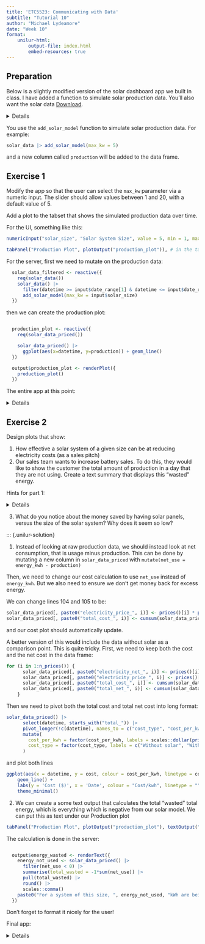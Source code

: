 ```yaml
---
title: 'ETC5523: Communicating with Data'
subtitle: "Tutorial 10"
author: "Michael Lydeamore"
date: "Week 10"
format:
    unilur-html:
        output-file: index.html
        embed-resources: true
---
```


## Preparation

Below is a slightly modified version of the solar dashboard app we built in class. I have added a function to simulate solar production data. You'll also want the solar data [Download]("solar_data.csv").

<details>
```r
library(shiny)
library(DT)
library(readr)
library(dplyr)
library(ggplot2)
library(janitor)
library(tidyr)
library(lubridate)

add_solar_model <- function(solar_data, max_kw = 5) {

  hours <- lubridate::hour(solar_data$datetime)

  production <- ifelse(
    hours >= 6 & hours <= 18,
    max_kw * sin(pi * (hours - 6) / 12)^1.5 + rnorm(length(hours), mean = 0, sd = max_kw * 0.02),
    0
  )

  # Ensure no negative values due to noise
  production <- pmax(0, production)

  solar_data |> mutate(production = production)
}

ui <- fluidPage(
  headerPanel("Solar dashboard"),
  sidebarPanel(
    fileInput("solar_file", "Upload solar data CSV", accept = c(".csv")),
    sliderInput("date_range", "Subset dates", min = as.Date('2024-07-15'), max = as.Date('2025-10-05'),
                value = c(as.Date('2024-07-15'), as.Date('2025-10-05'))),
    div(id = "price_inputs",
        numericInput("electricity_price_1", "Price per kwh", value = 0.28, min = 0)
    ),
    div(style = "text-align: right;",
      actionButton("add_price", "Add another price"),
  ),

    radioButtons("plot_geom", "Plot type",
                 choices = c("Line" = "line", "Histogram" = "hist"),
                 selected = "line"),
    conditionalPanel(
      condition = "input.plot_geom == 'hist'",
      sliderInput("bins", "Number of bins", min = 5, max = 60, value = 30),
    ),
    selectInput("aggregation_size", "Aggregation type", choices = c("None", "Daily", "Weekly", "Monthly")),

  ),
  mainPanel(
    tabsetPanel(
      tabPanel("Data Plot", plotOutput("solar_plot"), downloadButton("download_plot", "Download Plot")),
      tabPanel("Cost Plot", plotOutput("cost_plot"), downloadButton("download_cost_plot", "Download Cost Plot")),
      tabPanel("Data", DTOutput("data_table"))
    )
  )
)

server <- function(input, output) {

  n_prices <- reactiveVal(1)
  observeEvent(input$add_price, {
    n <- n_prices() + 1
    n_prices(n)

    insertUI(
      selector = "#price_inputs",
      where = "beforeEnd",
      ui = numericInput(
        paste0("electricity_price_", n),
        paste("Price per kwh"), value = 0.28, min = 0)
    )
  })

  solar_data <- reactive({
    req(input$solar_file)
    read.csv(input$solar_file$datapath) |>
    pivot_longer(
    cols = starts_with("X"),
    names_to = "datetime",
    values_to = "energy_kwh"
  ) |>
  mutate(
    datetime = gsub("X(\\d{2}\\.\\d{2})\\.\\.\\.(\\d{2}\\.\\d{2})", "\\1", datetime),
    energy_kwh = as.numeric(energy_kwh),
    datetime = paste0(DATE, " ", datetime),
    datetime = lubridate::ymd_hm(datetime)
  ) |>
  janitor::clean_names()
  })

  solar_data_filtered <- reactive({
    req(solar_data())
    solar_data() |>
      filter(datetime >= input$date_range[1] & datetime <= input$date_range[2])
  })

  solar_data_aggregated <- reactive({
    req(solar_data_filtered())
    if (input$aggregation_size == "Daily") {
      solar_data_filtered() |>
        group_by(date) |>
        summarise(energy_kwh = sum(energy_kwh, na.rm = TRUE)) |>
        rename(datetime = date) |>
        mutate(datetime = as.Date(datetime)) |>
        ungroup()
    } else if (input$aggregation_size == "Weekly") {
      solar_data_filtered() |>
        mutate(week = lubridate::floor_date(datetime, unit = "week")) |>
        group_by(week) |>
        summarise(energy_kwh = sum(energy_kwh, na.rm = TRUE)) |>
        rename(datetime = week)
    } else if (input$aggregation_size == "Monthly") {
      solar_data_filtered() |>
        mutate(month = lubridate::floor_date(datetime, unit = "month")) |>
        group_by(month) |>
        summarise(energy_kwh = sum(energy_kwh, na.rm = TRUE)) |>
        rename(datetime = month)
    } else {
      solar_data_filtered()
    }
  })

  solar_data_priced <- reactive({
    req(prices())
    solar_data_priced <- solar_data_filtered()
    for (i in 1:n_prices()) {
      solar_data_priced[, paste0("electricity_price_", i)] <- prices()[i] * solar_data_priced$energy_kwh
      solar_data_priced[, paste0("total_cost_", i)] <- cumsum(solar_data_priced[, paste0("electricity_price_", i)])
    }

    solar_data_priced
  })

  solar_plot <- reactive({
    plot <- ggplot(solar_data_aggregated()) +
          labs(y = 'kWh', x = 'Date') +
          theme_minimal()
        if (input$plot_geom == "line") {
          ggplot(solar_data_aggregated()) + geom_line(aes(x=datetime, y=energy_kwh)) +
            labs(y='kWh', x='Date') +
            theme_minimal()
        } else if (input$plot_geom == "hist") {
          ggplot(solar_data_aggregated()) + geom_histogram(bins = input$bins, aes(x = energy_kwh)) +
            labs(y='Count', x='Energy (kWh)') +
            theme_minimal()
    }
  })

  output$solar_plot <- renderPlot({
    solar_plot()
  })


  output$download_plot <- downloadHandler(
    filename = function() { paste("solar_plot", Sys.Date(), ".png", sep = "") },
    content = function(file) {
          ggsave(file, plot = solar_plot(), device = "png", bg = "white", width = 8, height = 6)
    }
  )

  output$download_cost_plot <- downloadHandler(
    filename = function() { paste("cost_plot", Sys.Date(), ".png", sep = "") },
    content = function(file) {
          ggsave(file, plot = cost_plot(), device = "png", bg = "white", width = 8, height = 6)
    }
  )

  output$data_table <- renderDT({
    req(solar_data())
    solar_data_filtered()
  })


  prices <- reactive({
    ids <- paste0("electricity_price_", 1:n_prices())
    values <- sapply(ids, function(id) input[[id]])
    values[!is.na(values)]
  })


  cost_plot <- reactive({
    req(solar_data_priced())
    req(prices())
    solar_data_priced() |>
      select(datetime, starts_with("total_cost_")) |>
      pivot_longer(!c(datetime, starts_with("electricity_price_")), values_to = "total_cost", names_to = "cost_per_kwh") |>
      mutate(
        cost_per_kwh = factor(cost_per_kwh, labels = scales::dollar(prices()))
      ) |>
    ggplot(aes(x = datetime, y = total_cost, colour = cost_per_kwh)) +
      geom_line() +
      labs(y = 'Cost ($)', x = 'Date', colour = "Cost/kwh") +
      theme_minimal()
  })
  output$cost_plot <- renderPlot({
    cost_plot()
  })

}

shinyApp(ui, server)
```
</details>

You use the `add_solar_model` function to simulate solar production data. For example:

```r
solar_data |> add_solar_model(max_kw = 5)
```

and a new column called `production` will be added to the data frame.

## Exercise 1

Modify the app so that the user can select the `max_kw` parameter via a numeric input. The slider should allow values between 1 and 20, with a default value of 5.

Add a plot to the tabset that shows the simulated production data over time.

::: {.unilur-solution}
For the UI, something like this:

```r
numericInput("solar_size", "Solar System Size", value = 5, min = 1, max = 20), #in the sidebarPanel

tabPanel("Production Plot", plotOutput("production_plot")), # in the tabsetPanel
```

For the server, first we need to mutate on the production data:

```r
  solar_data_filtered <- reactive({
    req(solar_data())
    solar_data() |>
      filter(datetime >= input$date_range[1] & datetime <= input$date_range[2]) |>
      add_solar_model(max_kw = input$solar_size)
  })
```

then we can create the production plot:

```r

  production_plot <- reactive({
    req(solar_data_priced())

    solar_data_priced() |>
      ggplot(aes(x=datetime, y=production)) + geom_line()
  })

  output$production_plot <- renderPlot({
    production_plot()
  })
```

The entire app at this point:

<details>

```r
library(shiny)
library(DT)
library(readr)
library(dplyr)
library(ggplot2)
library(janitor)
library(tidyr)
library(lubridate)

add_solar_model <- function(solar_data, max_kw = 5) {

  hours <- lubridate::hour(solar_data$datetime)

  production <- ifelse(
    hours >= 6 & hours <= 18,
    max_kw * sin(pi * (hours - 6) / 12)^1.5 + rnorm(length(hours), mean = 0, sd = max_kw * 0.02),
    0
  )

  # Ensure no negative values due to noise
  production <- pmax(0, production)

  solar_data |> mutate(production = production)
}

ui <- fluidPage(
  headerPanel("Solar dashboard"),
  sidebarPanel(
    fileInput("solar_file", "Upload solar data CSV", accept = c(".csv")),
    sliderInput("date_range", "Subset dates", min = as.Date('2024-07-15'), max = as.Date('2025-10-05'),
                value = c(as.Date('2024-07-15'), as.Date('2025-10-05'))),
    numericInput("solar_size", "Solar System Size", value = 5, min = 1, max = 20),
    div(id = "price_inputs",
        numericInput("electricity_price_1", "Price per kwh", value = 0.28, min = 0)
    ),
    div(style = "text-align: right;",
      actionButton("add_price", "Add another price"),
  ),

    radioButtons("plot_geom", "Plot type",
                 choices = c("Line" = "line", "Histogram" = "hist"),
                 selected = "line"),
    conditionalPanel(
      condition = "input.plot_geom == 'hist'",
      sliderInput("bins", "Number of bins", min = 5, max = 60, value = 30),
    )

  ),
  mainPanel(
    tabsetPanel(
      tabPanel("Data Plot", plotOutput("solar_plot"), downloadButton("download_plot", "Download Plot")),
      tabPanel("Cost Plot", plotOutput("cost_plot"), downloadButton("download_cost_plot", "Download Cost Plot")),
      tabPanel("Production Plot", plotOutput("production_plot")),
      tabPanel("Data", DTOutput("data_table"))
    )
  )
)

server <- function(input, output) {

  n_prices <- reactiveVal(1)
  observeEvent(input$add_price, {
    n <- n_prices() + 1
    n_prices(n)

    insertUI(
      selector = "#price_inputs",
      where = "beforeEnd",
      ui = numericInput(
        paste0("electricity_price_", n),
        paste("Price per kwh"), value = 0.28, min = 0)
    )
  })

  solar_data <- reactive({
    req(input$solar_file)
    read.csv(input$solar_file$datapath) |>
    pivot_longer(
    cols = starts_with("X"),
    names_to = "datetime",
    values_to = "energy_kwh"
  ) |>
  mutate(
    datetime = gsub("X(\\d{2}\\.\\d{2})\\.\\.\\.(\\d{2}\\.\\d{2})", "\\1", datetime),
    energy_kwh = as.numeric(energy_kwh),
    datetime = paste0(DATE, " ", datetime),
    datetime = lubridate::ymd_hm(datetime)
  ) |>
  janitor::clean_names()
  })

  solar_data_filtered <- reactive({
    req(solar_data())
    solar_data() |>
      filter(datetime >= input$date_range[1] & datetime <= input$date_range[2]) |>
      add_solar_model(max_kw = input$solar_size)
  })

  solar_data_priced <- reactive({
    req(prices())
    solar_data_priced <- solar_data_filtered()
    for (i in 1:n_prices()) {
      solar_data_priced[, paste0("electricity_price_", i)] <- prices()[i] * solar_data_priced$energy_kwh
      solar_data_priced[, paste0("total_cost_", i)] <- cumsum(solar_data_priced[, paste0("electricity_price_", i)])
    }

    solar_data_priced
  })

  solar_plot <- reactive({
    plot <- ggplot(solar_data_priced()) +
          labs(y = 'kWh', x = 'Date')
        if (input$plot_geom == "line") {
          ggplot(solar_data_priced()) + geom_line(aes(x=datetime, y=energy_kwh)) +
            labs(y='kWh', x='Date')
        } else if (input$plot_geom == "hist") {
          ggplot(solar_data_priced()) + geom_histogram(bins = input$bins, aes(x = energy_kwh)) +
            labs(y='Count', x='Energy (kWh)')
    }
  })

  output$solar_plot <- renderPlot({
    solar_plot()
  })


  output$download_plot <- downloadHandler(
    filename = function() { paste("solar_plot", Sys.Date(), ".png", sep = "") },
    content = function(file) {
          ggsave(file, plot = solar_plot(), device = "png", bg = "white", width = 8, height = 6)
    }
  )

  output$download_cost_plot <- downloadHandler(
    filename = function() { paste("cost_plot", Sys.Date(), ".png", sep = "") },
    content = function(file) {
          ggsave(file, plot = cost_plot(), device = "png", bg = "white", width = 8, height = 6)
    }
  )

  output$data_table <- renderDT({
    req(solar_data())
    solar_data_filtered()
  })


  prices <- reactive({
    ids <- paste0("electricity_price_", 1:n_prices())
    values <- sapply(ids, function(id) input[[id]])
    values[!is.na(values)]
  })


  cost_plot <- reactive({
    req(solar_data_priced())
    req(prices())
    solar_data_priced() |>
      select(datetime, starts_with("total_cost_")) |>
      pivot_longer(!c(datetime, starts_with("electricity_price_")), values_to = "total_cost", names_to = "cost_per_kwh") |>
      mutate(
        cost_per_kwh = factor(cost_per_kwh, labels = scales::dollar(prices()))
      ) |>
    ggplot(aes(x = datetime, y = total_cost, colour = cost_per_kwh)) +
      geom_line() +
      labs(y = 'Cost ($)', x = 'Date', colour = "Cost/kwh") +
      theme_minimal()
  })
  output$cost_plot <- renderPlot({
    cost_plot()
  })

  production_plot <- reactive({
    req(solar_data_priced())

    solar_data_priced() |>
      ggplot(aes(x=datetime, y=production)) + geom_line()
  })

  output$production_plot <- renderPlot({
    production_plot()
  })

}

shinyApp(ui, server)
```

</details>

:::


## Exercise 2

Design plots that show:

1. How effective a solar system of a given size can be at reducing electricity costs (as a sales pitch)
2. Our sales team wants to increase battery sales. To do this, they would like to show the customer the total amount of production in a day that they are not using. Create a text summary that displays this "wasted" energy.


Hints for part 1:

<details>
Instead of looking at raw production data, we should instead look at net consumption, that is usage minus production. This can be done by mutating a new column in `solar_data_priced` with `mutate(net_use = energy_kwh - production)`

Then, we need to change our cost calculation to use `net_use` instead of `energy_kwh`. But we also need to ensure we don't get money back for excess energy.

Then, look at where you are calculating the cost, and use `pmax` to ensure the value isn't negative.
</details>

3. What do you notice about the money saved by having solar panels, versus the size of the solar system? Why does it seem so low?

::: {.unilur-solution}

1. Instead of looking at raw production data, we should instead look at net consumption, that is usage minus production. This can be done by mutating a new column in `solar_data_priced` with `mutate(net_use = energy_kwh - production)`

Then, we need to change our cost calculation to use `net_use` instead of `energy_kwh`. But we also need to ensure we don't get money back for excess energy.

We can change lines 104 and 105 to be:

```r
solar_data_priced[, paste0("electricity_price_", i)] <- prices()[i] * pmax(solar_data_priced$net_use, 0)
solar_data_priced[, paste0("total_cost_", i)] <- cumsum(solar_data_priced[, paste0("electricity_price_", i)])
```

and our cost plot should automatically update.

A better version of this would include the data without solar as a comparison point. This is quite tricky. First, we need to keep both the cost and the net cost in the data frame:

```r
for (i in 1:n_prices()) {
      solar_data_priced[, paste0("electricity_net_", i)] <- prices()[i] * pmax(solar_data_priced$net_use, 0)
      solar_data_priced[, paste0("electricity_price_", i)] <- prices()[i] * pmax(solar_data_priced$energy_kwh, 0)
      solar_data_priced[, paste0("total_cost_", i)] <- cumsum(solar_data_priced[, paste0("electricity_price_", i)])
      solar_data_priced[, paste0("total_net_", i)] <- cumsum(solar_data_priced[, paste0("electricity_net_", i)])
    }
```

Then we need to pivot both the total cost and total net cost into long format:

```r
solar_data_priced() |>
      select(datetime, starts_with("total_")) |>
      pivot_longer(!c(datetime), names_to = c("cost_type", "cost_per_kwh"), names_pattern = "total_(cost|net)_(\\d+)", values_to = "cost") |>
      mutate(
        cost_per_kwh = factor(cost_per_kwh, labels = scales::dollar(prices())),
        cost_type = factor(cost_type, labels = c("Without solar", "With Solar"))
      )
```

and plot both lines

```r
ggplot(aes(x = datetime, y = cost, colour = cost_per_kwh, linetype = cost_type)) +
    geom_line() +
    labs(y = 'Cost ($)', x = 'Date', colour = "Cost/kwh", linetype = "") +
    theme_minimal()
```

2. We can create a some text output that calculates the total "wasted" total energy, which is everything which is negative from our solar model. We can put this as text under our Production plot

```r
tabPanel("Production Plot", plotOutput("production_plot"), textOutput("energy_wasted")),
```

The calculation is done in the server:

```r

  output$energy_wasted <- renderText({
    energy_not_used <- solar_data_priced() |>
      filter(net_use < 0) |>
      summarise(total_wasted = -1*sum(net_use)) |>
      pull(total_wasted) |>
      round() |>
      scales::comma()
    paste0("For a system of this size, ", energy_not_used, "kWh are being wasted.")
  })
```

Don't forget to format it nicely for the user!

Final app:

<details>

```r
library(shiny)
library(DT)
library(readr)
library(dplyr)
library(ggplot2)
library(janitor)
library(tidyr)
library(lubridate)

add_solar_model <- function(solar_data, max_kw = 5) {

  hours <- lubridate::hour(solar_data$datetime)

  production <- ifelse(
    hours >= 8 & hours <= 18,
    max_kw/2 * sin(pi * (hours - 6) / 12)^1.5 + rnorm(length(hours), mean = 0, sd = max_kw * 0.02),
    0
  )

  # Ensure no negative values due to noise
  production <- pmax(0, production)

  solar_data |> mutate(production = production)
}

ui <- fluidPage(
  headerPanel("Solar dashboard"),
  sidebarPanel(
    fileInput("solar_file", "Upload solar data CSV", accept = c(".csv")),
    sliderInput("date_range", "Subset dates", min = as.Date('2024-07-15'), max = as.Date('2025-10-05'),
                value = c(as.Date('2024-07-15'), as.Date('2025-10-05'))),
    numericInput("solar_size", "Solar System Size", value = 5, min = 1, max = 20),
    div(id = "price_inputs",
        numericInput("electricity_price_1", "Price per kwh", value = 0.28, min = 0)
    ),
    div(style = "text-align: right;",
      actionButton("add_price", "Add another price"),
  ),

    radioButtons("plot_geom", "Plot type",
                 choices = c("Line" = "line", "Histogram" = "hist"),
                 selected = "line"),
    conditionalPanel(
      condition = "input.plot_geom == 'hist'",
      sliderInput("bins", "Number of bins", min = 5, max = 60, value = 30),
    )

  ),
  mainPanel(
    tabsetPanel(
      tabPanel("Data Plot", plotOutput("solar_plot"), downloadButton("download_plot", "Download Plot")),
      tabPanel("Cost Plot", plotOutput("cost_plot"), downloadButton("download_cost_plot", "Download Cost Plot")),
      tabPanel("Production Plot", plotOutput("production_plot"), textOutput("energy_wasted")),
      tabPanel("Data", DTOutput("data_table"))
    )
  )
)

server <- function(input, output) {

  n_prices <- reactiveVal(1)
  observeEvent(input$add_price, {
    n <- n_prices() + 1
    n_prices(n)

    insertUI(
      selector = "#price_inputs",
      where = "beforeEnd",
      ui = numericInput(
        paste0("electricity_price_", n),
        paste("Price per kwh"), value = 0.28, min = 0)
    )
  })

  solar_data <- reactive({
    req(input$solar_file)
    read.csv(input$solar_file$datapath) |>
    pivot_longer(
    cols = starts_with("X"),
    names_to = "datetime",
    values_to = "energy_kwh"
  ) |>
  mutate(
    datetime = gsub("X(\\d{2}\\.\\d{2})\\.\\.\\.(\\d{2}\\.\\d{2})", "\\1", datetime),
    energy_kwh = as.numeric(energy_kwh),
    datetime = paste0(DATE, " ", datetime),
    datetime = lubridate::ymd_hm(datetime)
  ) |>
  janitor::clean_names()
  })

  solar_data_filtered <- reactive({
    req(solar_data())
    solar_data() |>
      filter(datetime >= input$date_range[1] & datetime <= input$date_range[2]) |>
      add_solar_model(max_kw = input$solar_size) |>
      mutate(net_use = energy_kwh - production)
  })

  solar_data_priced <- reactive({
    req(prices())
    solar_data_priced <- solar_data_filtered()
    for (i in 1:n_prices()) {
      solar_data_priced[, paste0("electricity_net_", i)] <- prices()[i] * pmax(solar_data_priced$net_use, 0)
      solar_data_priced[, paste0("electricity_price_", i)] <- prices()[i] * pmax(solar_data_priced$energy_kwh, 0)
      solar_data_priced[, paste0("total_cost_", i)] <- cumsum(solar_data_priced[, paste0("electricity_price_", i)])
      solar_data_priced[, paste0("total_net_", i)] <- cumsum(solar_data_priced[, paste0("electricity_net_", i)])
    }

    solar_data_priced
  })

  solar_plot <- reactive({
    plot <- ggplot(solar_data_priced()) +
          labs(y = 'kWh', x = 'Date')
        if (input$plot_geom == "line") {
          ggplot(solar_data_priced()) + geom_line(aes(x=datetime, y=energy_kwh)) +
            labs(y='kWh', x='Date')
        } else if (input$plot_geom == "hist") {
          ggplot(solar_data_priced()) + geom_histogram(bins = input$bins, aes(x = energy_kwh)) +
            labs(y='Count', x='Energy (kWh)')
    }
  })

  output$solar_plot <- renderPlot({
    solar_plot()
  })


  output$download_plot <- downloadHandler(
    filename = function() { paste("solar_plot", Sys.Date(), ".png", sep = "") },
    content = function(file) {
          ggsave(file, plot = solar_plot(), device = "png", bg = "white", width = 8, height = 6)
    }
  )

  output$download_cost_plot <- downloadHandler(
    filename = function() { paste("cost_plot", Sys.Date(), ".png", sep = "") },
    content = function(file) {
          ggsave(file, plot = cost_plot(), device = "png", bg = "white", width = 8, height = 6)
    }
  )

  output$data_table <- renderDT({
    req(solar_data())
    solar_data_filtered()
  })


  prices <- reactive({
    ids <- paste0("electricity_price_", 1:n_prices())
    values <- sapply(ids, function(id) input[[id]])
    values[!is.na(values)]
  })


  cost_plot <- reactive({
    req(solar_data_priced())
    req(prices())
    solar_data_priced() |>
      select(datetime, starts_with("total_")) |>
      pivot_longer(!c(datetime), names_to = c("cost_type", "cost_per_kwh"), names_pattern = "total_(cost|net)_(\\d+)", values_to = "cost") |>
      mutate(
        cost_per_kwh = factor(cost_per_kwh, labels = scales::dollar(prices())),
        cost_type = factor(cost_type, labels = c("Without solar", "With Solar"))
      ) |>
    ggplot(aes(x = datetime, y = cost, colour = cost_per_kwh, linetype = cost_type)) +
      geom_line() +
      labs(y = 'Cost ($)', x = 'Date', colour = "Cost/kwh", linetype = "") +
      theme_minimal()
  })
  output$cost_plot <- renderPlot({
    cost_plot()
  })

  production_plot <- reactive({
    req(solar_data_priced())

    solar_data_priced() |>
      ggplot(aes(x=datetime, y=production)) + geom_line()
  })

  output$production_plot <- renderPlot({
    production_plot()
  })

  output$energy_wasted <- renderText({
    energy_not_used <- solar_data_priced() |>
      filter(net_use < 0) |>
      summarise(total_wasted = -1*sum(net_use)) |>
      pull(total_wasted) |>
      round() |>
      scales::comma()
    paste0("For a system of this size, ", energy_not_used, "kWh are being wasted.")
  })

}

shinyApp(ui, server)
```

<details>

:::
